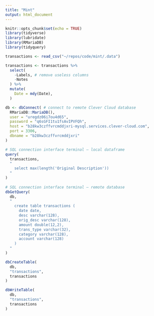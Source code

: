 ```yaml
---
title: "Mint"
output: html_document
---
```


```r
knitr::opts_chunk$set(echo = TRUE)
library(tidyverse)
library(lubridate)
library(RMariaDB)
library(tidyquery)
```

```r
transactions <- read_csv("~/repos/code/mint/.data")
```


```r
transactions <- transactions %>% 
  select(
    -Labels, # remove useless columns
    -Notes
  ) %>% 
  mutate(
    Date = mdy(Date),
  )
```


```r
db <- dbConnect( # connect to remote Clever Cloud database
  RMariaDB::MariaDB(),
  user = "uregdz06i7ou4d65",
  password = "q6sGFI1tu1fsAvIPVFQh",
  host = "b28kw3czffvrcmddjxri-mysql.services.clever-cloud.com",
  port = 3306,
  dbname = "b28kw3czffvrcmddjxri"
)

# SQL connection interface terminal — local dataframe
query(
  transactions,
  "
    select max(length('Original Description'))
  "  
)
          
# SQL connection interface terminal — remote database
dbGetQuery(
  db,
  "
    create table transactions (
      date date,
      desc varchar(128),
      orig_desc varchar(128),
      amount double(12,2),
      trans_type varchar(32),
      category varchar(128),
      account varchar(128)
    )
  "
)

dbCreateTable(
  db,
  "transactions",
  transactions
) 

dbWriteTable(
  db,
  "transactions",
  transactions
)
```
